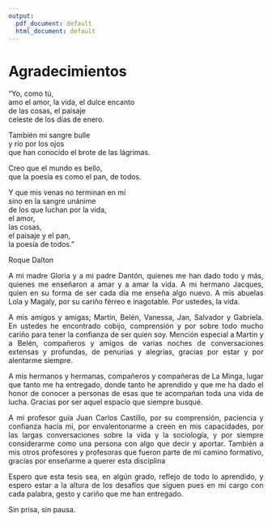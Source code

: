 ```yaml
---
output:
  pdf_document: default
  html_document: default
---
```


# Agradecimientos {-}
<div style="text-align: left">

<p>"Yo, como tú,<br>
amo el amor, la vida, el dulce encanto<br>
de las cosas, el paisaje<br>
celeste de los días de enero.<br>

También mi sangre bulle<br>
y río por los ojos<br>
que han conocido el brote de las lágrimas.<br>

Creo que el mundo es bello,<br>
que la poesía es como el pan, de todos.<br>

Y que mis venas no terminan en mí<br>
sino en la sangre unánime<br>
de los que luchan por la vida,<br>
el amor,<br>
las cosas,<br>
el paisaje y el pan,<br>
la poesía de todos."<br>

Roque Dalton</p>


<div style="text-align: justify">

A mi madre Gloria y a mi padre Dantón, quienes me han dado todo y más, quienes me enseñaron a amar y a amar la vida. A mi hermano Jacques, quien en su forma de ser cada día me enseña algo nuevo. A mis abuelas Lola y Magaly, por su cariño férreo e inagotable. Por ustedes, la vida. 

A mis amigos y amigas; Martín, Belén, Vanessa, Jan, Salvador y Gabriela. En ustedes he encontrado cobijo, comprensión y por sobre todo mucho cariño para tener la confianza de ser quien soy. Mención especial a Martín y a Belén, compañeros y amigos de varias noches de conversaciones extensas y profundas, de penurias y alegrías, gracias por estar y por alentarme siempre.

A mis hermanos y hermanas, compañeros y compañeras de La Minga, lugar que tanto me ha entregado, donde tanto he aprendido y que me ha dado el honor de conocer a personas de esas que te acompañan toda una vida de lucha. Gracias por ser aquel espacio que siempre busqué.

A mi profesor guía Juan Carlos Castillo, por su comprensión, paciencia y confianza hacía mí, por envalentonarme a creen en mis capacidades, por las largas conversaciones sobre la vida y la sociología, y por siempre considerarme como una persona con algo que decir y aportar. También a mis otros profesores y profesoras que fueron parte de mi camino formativo, gracias por enseñarme a querer esta disciplina  

Espero que esta tesis sea, en algún grado, reflejo de todo lo aprendido, y espero estar a la altura de los desafíos que siguen pues en mí cargo con cada palabra, gesto y cariño que me han entregado. 

Sin prisa, sin pausa. 





